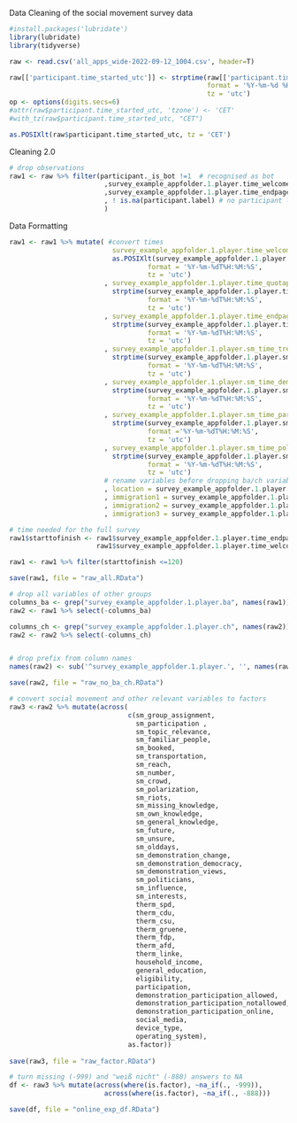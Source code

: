 Data Cleaning of the social movement survey data

```r
#install.packages('lubridate')
library(lubridate)
library(tidyverse)
```


```r
raw <- read.csv('all_apps_wide-2022-09-12_1004.csv', header=T)

raw[['participant.time_started_utc']] <- strptime(raw[['participant.time_started_utc']],
                                                  format = '%Y-%m-%d %H:%M:%OS',
                                                  tz = 'utc')
op <- options(digits.secs=6)
#attr(raw$participant.time_started_utc, 'tzone') <- 'CET'
#with_tz(raw$participant.time_started_utc, "CET")

as.POSIXlt(raw$participant.time_started_utc, tz = 'CET')
```

Cleaning 2.0

```r
# drop observations 
raw1 <- raw %>% filter(participant._is_bot !=1  # recognised as bot
                        ,survey_example_appfolder.1.player.time_welcome != -999  # did not start survey
                        ,survey_example_appfolder.1.player.time_endpage != -999  # did not end survey
                        , ! is.na(participant.label) # no participant label
                        )

```

Data Formatting
```r

raw1 <- raw1 %>% mutate( #convert times
                          survey_example_appfolder.1.player.time_welcome =
                          as.POSIXlt(survey_example_appfolder.1.player.time_welcome, 
                                   format = '%Y-%m-%dT%H:%M:%S',
                                   tz = 'utc')
                        , survey_example_appfolder.1.player.time_quotapage =
                          strptime(survey_example_appfolder.1.player.time_quotapage, 
                                   format = '%Y-%m-%dT%H:%M:%S',
                                   tz = 'utc')
                        , survey_example_appfolder.1.player.time_endpage =
                          strptime(survey_example_appfolder.1.player.time_endpage, 
                                   format = '%Y-%m-%dT%H:%M:%S',
                                   tz = 'utc')
                        , survey_example_appfolder.1.player.sm_time_treatmentpage =
                          strptime(survey_example_appfolder.1.player.sm_time_treatmentpage, 
                                   format = '%Y-%m-%dT%H:%M:%S',
                                   tz = 'utc')
                        , survey_example_appfolder.1.player.sm_time_demonstrationpage =
                          strptime(survey_example_appfolder.1.player.sm_time_demonstrationpage, 
                                   format = '%Y-%m-%dT%H:%M:%S',
                                   tz = 'utc')
                        , survey_example_appfolder.1.player.sm_time_participationpage =
                          strptime(survey_example_appfolder.1.player.sm_time_participationpage, 
                                   format ='%Y-%m-%dT%H:%M:%S',
                                   tz = 'utc')
                        , survey_example_appfolder.1.player.sm_time_politicalpage =
                          strptime(survey_example_appfolder.1.player.sm_time_politicalpage, 
                                   format = '%Y-%m-%dT%H:%M:%S',
                                   tz = 'utc')
                        # rename variables before dropping ba/ch variables
                        , location = survey_example_appfolder.1.player.ba_location
                        , immigration1 = survey_example_appfolder.1.player.ba_immigration1
                        , immigration2 = survey_example_appfolder.1.player.ba_immigration2
                        , immigration3 = survey_example_appfolder.1.player.ba_immigration3) 

# time needed for the full survey
raw1$starttofinish <- raw1$survey_example_appfolder.1.player.time_endpage -
                      raw1$survey_example_appfolder.1.player.time_welcome 

raw1 <- raw1 %>% filter(starttofinish <=120)

save(raw1, file = "raw_all.RData")
```

```r
# drop all variables of other groups
columns_ba <- grep("survey_example_appfolder.1.player.ba", names(raw1))
raw2 <- raw1 %>% select(-columns_ba) 

columns_ch <- grep("survey_example_appfolder.1.player.ch", names(raw2))
raw2 <- raw2 %>% select(-columns_ch) 


# drop prefix from column names
names(raw2) <- sub('^survey_example_appfolder.1.player.', '', names(raw2))

save(raw2, file = "raw_no_ba_ch.RData")
```

```r
# convert social movement and other relevant variables to factors
raw3 <-raw2 %>% mutate(across(
                              c(sm_group_assignment,
                                sm_participation ,
                                sm_topic_relevance,
                                sm_familiar_people,
                                sm_booked,
                                sm_transportation,
                                sm_reach,
                                sm_number,
                                sm_crowd,
                                sm_polarization,
                                sm_riots,
                                sm_missing_knowledge,
                                sm_own_knowledge,
                                sm_general_knowledge,
                                sm_future,
                                sm_unsure,
                                sm_olddays,
                                sm_demonstration_change,
                                sm_demonstration_democracy,
                                sm_demonstration_views,
                                sm_politicians,
                                sm_influence,
                                sm_interests,
                                therm_spd,
                                therm_cdu,
                                therm_csu,
                                therm_gruene,
                                therm_fdp,
                                therm_afd,
                                therm_linke,
                                household_income,
                                general_education,
                                eligibility,
                                participation,
                                demonstration_participation_allowed,
                                demonstration_participation_notallowed,
                                demonstration_participation_online,
                                social_media,
                                device_type,
                                operating_system),
                              as.factor))
                                  
save(raw3, file = "raw_factor.RData")

# turn missing (-999) and "weiß nicht" (-888) answers to NA
df <- raw3 %>% mutate(across(where(is.factor), ~na_if(., -999)),
                        across(where(is.factor), ~na_if(., -888)))

save(df, file = "online_exp_df.RData")
```


